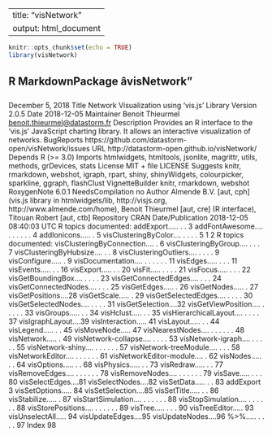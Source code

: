 

---
title: "visNetwork"
output: html_document
---
```r
knitr::opts_chunk$set(echo = TRUE)
library(visNetwork)
```

## R MarkdownPackage âvisNetwork"
December 5, 2018
Title Network Visualization using 'vis.js' Library
Version 2.0.5
Date 2018-12-05
Maintainer Benoit Thieurmel <benoit.thieurmel@datastorm.fr>
Description Provides an R interface to the 'vis.js' JavaScript charting
library. It allows an interactive visualization of networks.
BugReports https://github.com/datastorm-open/visNetwork/issues
URL http://datastorm-open.github.io/visNetwork/
Depends R (>= 3.0)
Imports htmlwidgets, htmltools, jsonlite, magrittr, utils, methods,
grDevices, stats
License MIT + file LICENSE
Suggests knitr, rmarkdown, webshot, igraph, rpart, shiny,
shinyWidgets, colourpicker, sparkline, ggraph, flashClust
VignetteBuilder knitr, rmarkdown, webshot
RoxygenNote 6.0.1
NeedsCompilation no
Author Almende B.V. [aut, cph] (vis.js library in htmlwidgets/lib,
http://visjs.org, http://www.almende.com/home),
Benoit Thieurmel [aut, cre] (R interface),
Titouan Robert [aut, ctb]
Repository CRAN
Date/Publication 2018-12-05 08:40:03 UTC
R topics documented:
addExport..... . . 3
addFontAwesome.... . . . . . . 4
addIonicons..... . 5
visClusteringByColor.... . . . . 5
1
2 R topics documented:
visClusteringByConnection.... . 6
visClusteringByGroup.... . . . 7
visClusteringByHubsize.... . . 8
visClusteringOutliers.... . . . . 9
visConfigure..... . 9
visDocumentation.... . . . . . . 11
visEdges..... . . . 11
visEvents..... . . 16
visExport..... . . 20
visFit..... . . . . 21
visFocus..... . . . 22
visGetBoundingBox.... . . . . 23
visGetConnectedEdges.... . . . 24
visGetConnectedNodes.... . . . 25
visGetEdges..... . 26
visGetNodes..... . 27
visGetPositions....28
visGetScale..... . 29
visGetSelectedEdges.... . . . . 30
visGetSelectedNodes.... . . . . 31
visGetSelection....32
visGetViewPosition.... . . . . . 33
visGroups..... . . 34
visHclust..... . . 35
visHierarchicalLayout.... . . . . 37
visIgraphLayout....39
visInteraction..... 41
visLayout..... . . 44
visLegend..... . . 45
visMoveNode..... 47
visNearestNodes.... . . . . . . 48
visNetwork..... . 49
visNetwork-collapse.... . . . . 53
visNetwork-igraph.... . . . . . 55
visNetwork-shiny.... . . . . . . 57
visNetwork-treeModule.... . . . 58
visNetworkEditor.... . . . . . . 61
visNetworkEditor-module.... . 62
visNodes..... . . 64
visOptions..... . . 68
visPhysics..... . . 73
visRedraw..... . . 77
visRemoveEdges.... . . . . . . 78
visRemoveNodes.... . . . . . . 79
visSave..... . . . 80
visSelectEdges....81
visSelectNodes....82
visSetData..... . . 83
addExport 3
visSetOptions..... 84
visSetSelection....85
visSetTitle..... . . 86
visStabilize..... . 87
visStartSimulation.... . . . . . . 88
visStopSimulation.... . . . . . . 88
visStorePositions.... . . . . . . 89
visTree..... . . . 90
visTreeEditor..... 93
visUnselectAll..... 94
visUpdateEdges....95
visUpdateNodes....96
%>%..... . . . . 97
Index 98
